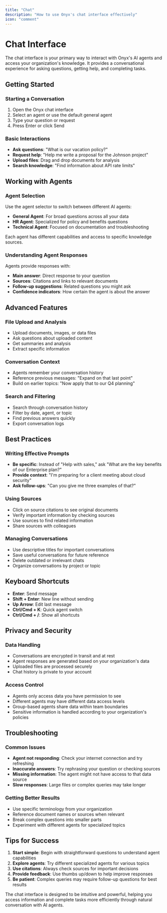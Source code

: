 ```yaml
---
title: "Chat"
description: "How to use Onyx's chat interface effectively"
icon: "comment"
---
```


# Chat Interface

The chat interface is your primary way to interact with Onyx's AI agents and access your organization's knowledge. It provides a conversational experience for asking questions, getting help, and completing tasks.

## Getting Started

### Starting a Conversation
1. Open the Onyx chat interface
2. Select an agent or use the default general agent
3. Type your question or request
4. Press Enter or click Send

### Basic Interactions
- **Ask questions**: "What is our vacation policy?"
- **Request help**: "Help me write a proposal for the Johnson project"
- **Upload files**: Drag and drop documents for analysis
- **Search knowledge**: "Find information about API rate limits"

## Working with Agents

### Agent Selection
Use the agent selector to switch between different AI agents:
- **General Agent**: For broad questions across all your data
- **HR Agent**: Specialized for policy and benefits questions
- **Technical Agent**: Focused on documentation and troubleshooting

Each agent has different capabilities and access to specific knowledge sources.

### Understanding Agent Responses
Agents provide responses with:
- **Main answer**: Direct response to your question
- **Sources**: Citations and links to relevant documents
- **Follow-up suggestions**: Related questions you might ask
- **Confidence indicators**: How certain the agent is about the answer

## Advanced Features

### File Upload and Analysis
- Upload documents, images, or data files
- Ask questions about uploaded content
- Get summaries and analysis
- Extract specific information

### Conversation Context
- Agents remember your conversation history
- Reference previous messages: "Expand on that last point"
- Build on earlier topics: "Now apply that to our Q4 planning"

### Search and Filtering
- Search through conversation history
- Filter by date, agent, or topic
- Find previous answers quickly
- Export conversation logs

## Best Practices

### Writing Effective Prompts
- **Be specific**: Instead of "Help with sales," ask "What are the key benefits of our Enterprise plan?"
- **Provide context**: "I'm preparing for a client meeting about cloud security"
- **Ask follow-ups**: "Can you give me three examples of that?"

### Using Sources
- Click on source citations to see original documents
- Verify important information by checking sources
- Use sources to find related information
- Share sources with colleagues

### Managing Conversations
- Use descriptive titles for important conversations
- Save useful conversations for future reference
- Delete outdated or irrelevant chats
- Organize conversations by project or topic

## Keyboard Shortcuts

- **Enter**: Send message
- **Shift + Enter**: New line without sending
- **Up Arrow**: Edit last message
- **Ctrl/Cmd + K**: Quick agent switch
- **Ctrl/Cmd + /**: Show all shortcuts

## Privacy and Security

### Data Handling
- Conversations are encrypted in transit and at rest
- Agent responses are generated based on your organization's data
- Uploaded files are processed securely
- Chat history is private to your account

### Access Control
- Agents only access data you have permission to see
- Different agents may have different data access levels
- Group-based agents share data within team boundaries
- Sensitive information is handled according to your organization's policies

## Troubleshooting

### Common Issues
- **Agent not responding**: Check your internet connection and try refreshing
- **Inaccurate answers**: Try rephrasing your question or checking sources
- **Missing information**: The agent might not have access to that data source
- **Slow responses**: Large files or complex queries may take longer

### Getting Better Results
- Use specific terminology from your organization
- Reference document names or sources when relevant
- Break complex questions into smaller parts
- Experiment with different agents for specialized topics

## Tips for Success

1. **Start simple**: Begin with straightforward questions to understand agent capabilities
2. **Explore agents**: Try different specialized agents for various topics
3. **Use citations**: Always check sources for important decisions
4. **Provide feedback**: Use thumbs up/down to help improve responses
5. **Be patient**: Complex queries may require follow-up questions for best results

The chat interface is designed to be intuitive and powerful, helping you access information and complete tasks more efficiently through natural conversation with AI agents.